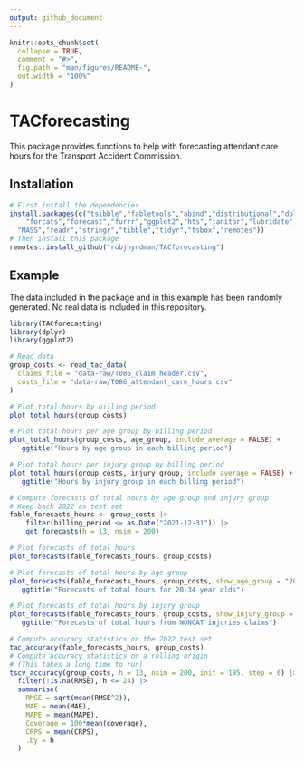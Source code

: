 ```yaml
---
output: github_document
---
```


<!-- README.md is generated from README.Rmd. Please edit that file -->

```r
knitr::opts_chunk$set(
  collapse = TRUE,
  comment = "#>",
  fig.path = "man/figures/README-",
  out.width = "100%"
)
```

# TACforecasting 

This package provides functions to help with forecasting attendant care hours for the Transport Accident Commission.

## Installation

```r
# First install the dependencies
install.packages(c("tsibble","fabletools","abind","distributional","dplyr",
	"forcats","forecast","furrr","ggplot2","hts","janitor","lubridate",
  "MASS","readr","stringr","tibble","tidyr","tsbox","remotes"))
# Then install this package
remotes::install_github("robjhyndman/TACforecasting")
```

## Example

The data included in the package and in this example has been randomly generated. No real data is included in this repository.

```r
library(TACforecasting)
library(dplyr)
library(ggplot2)
```

```r
# Read data
group_costs <- read_tac_data(
  claims_file = "data-raw/T086_claim_header.csv",
  costs_file = "data-raw/T086_attendant_care_hours.csv"
)
```

```r
# Plot total hours by billing period
plot_total_hours(group_costs)

# Plot total hours per age group by billing period
plot_total_hours(group_costs, age_group, include_average = FALSE) +
   ggtitle("Hours by age group in each billing period")

# Plot total hours per injury group by billing period
plot_total_hours(group_costs, injury_group, include_average = FALSE) +
   ggtitle("Hours by injury group in each billing period")
```


```r
# Compute forecasts of total hours by age group and injury group
# Keep back 2022 as test set
fable_forecasts_hours <- group_costs |> 
	filter(billing_period <= as.Date("2021-12-31")) |> 
	get_forecasts(h = 13, nsim = 200)
```

```r
# Plot forecasts of total hours
plot_forecasts(fable_forecasts_hours, group_costs)

# Plot forecasts of total hours by age group
plot_forecasts(fable_forecasts_hours, group_costs, show_age_group = "20-34") +
   ggtitle("Forecasts of total hours for 20-34 year olds")

# Plot forecasts of total hours by injury group
plot_forecasts(fable_forecasts_hours, group_costs, show_injury_group = "NONCAT") +
   ggtitle("Forecasts of total hours from NONCAT injuries claims")
```

```r
# Compute accuracy statistics on the 2022 test set
tac_accuracy(fable_forecasts_hours, group_costs)
# Compute accuracy statistics on a rolling origin
# (This takes a long time to run)
tscv_accuracy(group_costs, h = 13, nsim = 200, init = 195, step = 6) |> 
  filter(!is.na(RMSE), h <= 24) |>
  summarise(
    RMSE = sqrt(mean(RMSE^2)),
    MAE = mean(MAE),
    MAPE = mean(MAPE),
    Coverage = 100*mean(coverage),
    CRPS = mean(CRPS),
    .by = h
  ) 
```
